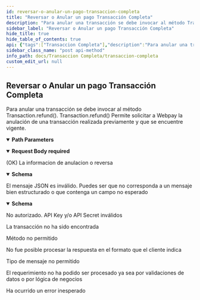 ```yaml
---
id: reversar-o-anular-un-pago-transaccion-completa
title: "Reversar o Anular un pago Transacción Completa"
description: "Para anular una transacción se debe invocar al método Transaction.refund(). Transaction.refund() Permite solicitar a Webpay la anulación de una transacción realizada previamente y que se encuentre vigente."
sidebar_label: "Reversar o Anular un pago Transacción Completa"
hide_title: true
hide_table_of_contents: true
api: {"tags":["Transaccion Completa"],"description":"Para anular una transacción se debe invocar al método Transaction.refund(). Transaction.refund() Permite solicitar a Webpay la anulación de una transacción realizada previamente y que se encuentre vigente.","parameters":[{"name":"token","in":"path","required":true,"description":"Token de la transacción","schema":{"type":"string","minimum":64,"maximum":64,"example":"e9d555262db0f989e49d724b4db0b0af367cc415cde41f500a776550fc5fddd3"}}],"requestBody":{"content":{"application/json":{"schema":{"type":"object","properties":{"amount":{"type":"number","description":"Monto que se desea anular o reversar de la transacción. Largo máximo 17.Formato número entero para transacciones en peso. Sólo en caso de dólar acepta dos decimales.","format":"float"}}}}},"required":true},"responses":{"200":{"description":"(OK) La informacion de anulacion o reversa","content":{"application/json":{"schema":{"type":"object","description":"En el caso de que la transacción corresponda a una Reversa solo se retorna el parámetro type (REVERSED).","properties":{"type":{"type":"string","description":"Tipo de reembolso (REVERSE. NULLIFY). Largo máximo 10"},"authorization_code":{"type":"string","description":"Código de autorización de la anulación. Largo máximo 6. Solo viene en caso de anulación."},"authorization_date":{"type":"string","description":"Fecha y hora de la autorización. Solo viene en caso de anulación."},"nullified_amount":{"type":"number","description":"Monto anulado. Largo máximo 17. Solo viene en caso de anulación.","format":"float"},"balance":{"type":"number","description":"Saldo actualizado de la transacción (considera la venta menos el monto anulado). Largo máximo 17. Solo viene en caso de anulación.","format":"float"},"response_code":{"type":"integer","description":"Código de resultado de la anulación. Si es exitoso es 0, de lo contrario la anulación no fue realizada. Largo máximo 2. Solo viene en caso de anulación.","maximum":99}},"example":{"type":"NULLIFY","authorization_code":"123456","authorization_date":"2019-03-20T20:18:20Z","nullified_amount":1000,"balance":0,"response_code":0}}}}},"400":{"description":"El mensaje JSON es inválido. Puedes ser que no corresponda a un mensaje bien estructurado o que contenga un campo no esperado","content":{"application/json":{"schema":{"type":"object","properties":{"error_message":{"type":"string","example":"token is required"}}}}}},"401":{"description":"No autorizado. API Key y/o API Secret inválidos"},"404":{"description":"La transacción no ha sido encontrada"},"405":{"description":"Método no permitido"},"406":{"description":"No fue posible procesar la respuesta en el formato que el cliente indica"},"415":{"description":"Tipo de mensaje no permitido"},"422":{"description":"El requerimiento no ha podido ser procesado ya sea por validaciones de datos o por lógica de negocios"},"500":{"description":"Ha ocurrido un error inesperado"}},"method":"post","path":"/rswebpaytransaction/api/webpay/v1.2/transactions/{token}/refunds","servers":[{"url":"https://webpay3gint.transbank.cl"}],"security":[{"tbkApiKeyId":[],"tbkApiKeySecret":[]}],"securitySchemes":{"tbkApiKeyId":{"type":"apiKey","name":"Tbk-Api-Key-Id","in":"header","description":"Código de comercio"},"tbkApiKeySecret":{"type":"apiKey","name":"Tbk-Api-Key-Secret","in":"header","description":"LLave secreta"}},"jsonRequestBodyExample":{"amount":0},"info":{"title":"Transacción Completa","description":"Este producto tiene requerimientos comerciales más estrictos que el resto de los productos. No inicies la integración si aún no completan la afiliación comercial..","termsOfService":"https://www.transbankdevelopers.cl/termino-y-condiciones","version":"1.0.0"},"postman":{"name":"Reversar o Anular un pago Transacción Completa","description":{"content":"Para anular una transacción se debe invocar al método Transaction.refund(). Transaction.refund() Permite solicitar a Webpay la anulación de una transacción realizada previamente y que se encuentre vigente.","type":"text/plain"},"url":{"path":["rswebpaytransaction","api","webpay","v1.2","transactions",":token","refunds"],"host":["{{baseUrl}}"],"query":[],"variable":[{"disabled":false,"description":{"content":"(Required) Token de la transacción","type":"text/plain"},"type":"any","value":"","key":"token"}]},"header":[{"key":"Content-Type","value":"application/json"},{"key":"Accept","value":"application/json"}],"method":"POST","body":{"mode":"raw","raw":"\"\"","options":{"raw":{"language":"json"}}}}}
sidebar_class_name: "post api-method"
info_path: docs/Transaccion Completa/transaccion-completa
custom_edit_url: null
---
```



## Reversar o Anular un pago Transacción Completa



Para anular una transacción se debe invocar al método Transaction.refund(). Transaction.refund() Permite solicitar a Webpay la anulación de una transacción realizada previamente y que se encuentre vigente.

<details style={{"marginBottom":"1rem"}} data-collapsed={false} open={true}><summary style={{}}><strong>Path Parameters</strong></summary><div><ul><ParamsItem className={"paramsItem"} param={{"name":"token","in":"path","required":true,"description":"Token de la transacción","schema":{"type":"string","minimum":64,"maximum":64,"example":"e9d555262db0f989e49d724b4db0b0af367cc415cde41f500a776550fc5fddd3"}}}></ParamsItem></ul></div></details><MimeTabs><TabItem label={"application/json"} value={"application/json-schema"}><details style={{}} data-collapsed={false} open={true}><summary style={{"textAlign":"left"}}><strong>Request Body</strong><strong style={{"fontSize":"var(--ifm-code-font-size)","color":"var(--openapi-required)"}}> required</strong></summary><div style={{"textAlign":"left","marginLeft":"1rem"}}></div><ul style={{"marginLeft":"1rem"}}><SchemaItem collapsible={false} name={"amount"} required={false} deprecated={undefined} schemaDescription={"Monto que se desea anular o reversar de la transacción. Largo máximo 17.Formato número entero para transacciones en peso. Sólo en caso de dólar acepta dos decimales."} schemaName={"float"} qualifierMessage={undefined} defaultValue={undefined}></SchemaItem></ul></details></TabItem></MimeTabs><div><ApiTabs><TabItem label={"200"} value={"200"}><div>

(OK) La informacion de anulacion o reversa

</div><div><MimeTabs schemaType={"response"}><TabItem label={"application/json"} value={"application/json"}><SchemaTabs><TabItem label={"Schema"} value={"Schema"}><details style={{}} data-collapsed={false} open={true}><summary style={{"textAlign":"left"}}><strong>Schema</strong></summary><div style={{"textAlign":"left","marginLeft":"1rem"}}></div><ul style={{"marginLeft":"1rem"}}><SchemaItem collapsible={false} name={"type"} required={false} deprecated={undefined} schemaDescription={"Tipo de reembolso (REVERSE. NULLIFY). Largo máximo 10"} schemaName={"string"} qualifierMessage={undefined} defaultValue={undefined}></SchemaItem><SchemaItem collapsible={false} name={"authorization_code"} required={false} deprecated={undefined} schemaDescription={"Código de autorización de la anulación. Largo máximo 6. Solo viene en caso de anulación."} schemaName={"string"} qualifierMessage={undefined} defaultValue={undefined}></SchemaItem><SchemaItem collapsible={false} name={"authorization_date"} required={false} deprecated={undefined} schemaDescription={"Fecha y hora de la autorización. Solo viene en caso de anulación."} schemaName={"string"} qualifierMessage={undefined} defaultValue={undefined}></SchemaItem><SchemaItem collapsible={false} name={"nullified_amount"} required={false} deprecated={undefined} schemaDescription={"Monto anulado. Largo máximo 17. Solo viene en caso de anulación."} schemaName={"float"} qualifierMessage={undefined} defaultValue={undefined}></SchemaItem><SchemaItem collapsible={false} name={"balance"} required={false} deprecated={undefined} schemaDescription={"Saldo actualizado de la transacción (considera la venta menos el monto anulado). Largo máximo 17. Solo viene en caso de anulación."} schemaName={"float"} qualifierMessage={undefined} defaultValue={undefined}></SchemaItem><SchemaItem collapsible={false} name={"response_code"} required={false} deprecated={undefined} schemaDescription={"Código de resultado de la anulación. Si es exitoso es 0, de lo contrario la anulación no fue realizada. Largo máximo 2. Solo viene en caso de anulación."} schemaName={"integer"} qualifierMessage={"**Possible values:** `<= 99`"} defaultValue={undefined}></SchemaItem></ul></details></TabItem><TabItem label={"Example (from schema)"} value={"Example (from schema)"}><ResponseSamples responseExample={"{\n  \"type\": \"NULLIFY\",\n  \"authorization_code\": \"123456\",\n  \"authorization_date\": \"2019-03-20T20:18:20Z\",\n  \"nullified_amount\": 1000,\n  \"balance\": 0,\n  \"response_code\": 0\n}"} language={"json"}></ResponseSamples></TabItem></SchemaTabs></TabItem></MimeTabs></div></TabItem><TabItem label={"400"} value={"400"}><div>

El mensaje JSON es inválido. Puedes ser que no corresponda a un mensaje bien estructurado o que contenga un campo no esperado

</div><div><MimeTabs schemaType={"response"}><TabItem label={"application/json"} value={"application/json"}><SchemaTabs><TabItem label={"Schema"} value={"Schema"}><details style={{}} data-collapsed={false} open={true}><summary style={{"textAlign":"left"}}><strong>Schema</strong></summary><div style={{"textAlign":"left","marginLeft":"1rem"}}></div><ul style={{"marginLeft":"1rem"}}><SchemaItem collapsible={false} name={"error_message"} required={false} deprecated={undefined} schemaDescription={undefined} schemaName={"string"} qualifierMessage={undefined} defaultValue={undefined}></SchemaItem></ul></details></TabItem><TabItem label={"Example (from schema)"} value={"Example (from schema)"}><ResponseSamples responseExample={"{\n  \"error_message\": \"token is required\"\n}"} language={"json"}></ResponseSamples></TabItem></SchemaTabs></TabItem></MimeTabs></div></TabItem><TabItem label={"401"} value={"401"}><div>

No autorizado. API Key y/o API Secret inválidos

</div><div></div></TabItem><TabItem label={"404"} value={"404"}><div>

La transacción no ha sido encontrada

</div><div></div></TabItem><TabItem label={"405"} value={"405"}><div>

Método no permitido

</div><div></div></TabItem><TabItem label={"406"} value={"406"}><div>

No fue posible procesar la respuesta en el formato que el cliente indica

</div><div></div></TabItem><TabItem label={"415"} value={"415"}><div>

Tipo de mensaje no permitido

</div><div></div></TabItem><TabItem label={"422"} value={"422"}><div>

El requerimiento no ha podido ser procesado ya sea por validaciones de datos o por lógica de negocios

</div><div></div></TabItem><TabItem label={"500"} value={"500"}><div>

Ha ocurrido un error inesperado

</div><div></div></TabItem></ApiTabs></div>
      